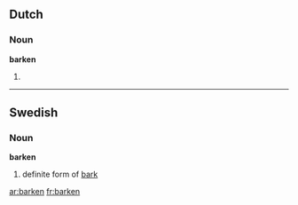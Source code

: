 ==Dutch==

===Noun===
'''barken'''

# {{plural of|[[bark]]}}

----

==Swedish==

===Noun===
'''barken'''

# definite form of [[bark]]

[[ar:barken]]
[[fr:barken]]
